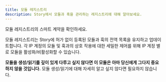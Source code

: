```yaml
---
title: 모듈 레지스트리
description: Story에서 모듈과 훅을 관리하는 레지스트리에 대해 알아보세요.
---
```


<CardGroup cols={1}>
  <Card title="ModuleRegistry.sol" href="https://github.com/storyprotocol/protocol-core-v1/blob/main/contracts/registries/ModuleRegistry.sol" icon="scroll" color="#ccb092">
    모듈 레지스트리의 스마트 계약을 확인하세요.
  </Card>
</CardGroup>

모듈 레지스트리는 Story에 허가 없이 등록된 모듈과 훅의 전역 목록을 유지하고 업데이트합니다. 각 IP 계정의 모듈 및 훅과의 상호 작용에 대한 세밀한 제어를 위해 IP 계정 별로 모듈을 활성화/비활성화할 수 있습니다.

**모듈을 생성/읽기를 깊이 있게 다루고 싶지 않다면 이 모듈은 아마 당신에게 그다지 중요하지 않을 것입니다.** 모듈 생성/읽기에 대해 자세히 알고 싶지 않다면 필요하지 않습니다.
